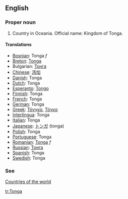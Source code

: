 ==English==

===Proper noun===

# Country in Oceania. Official name: Kingdom of Tonga.

====Translations====
*[[Bosnian]]: Tonga ''f''
*[[Breton]]: [[Tonga]]
*Bulgarian: [[Тонга]]
*[[Chinese]]: [[汤加]]
*[[Danish]]: Tonga
*[[Dutch]]: Tonga
*[[Esperanto]]: [[Tongo]]
*[[Finnish]]: Tonga
*[[French]]: Tonga
*[[German]]: Tonga
*[[Greek]]: [[Τόνγκα]], [[Τόγκα]]
*[[Interlingua]]: Tonga
*[[Italian]]: Tonga
*[[Japanese]]: [[トンガ]] (tonga)
*[[Polish]]: Tonga
*[[Portuguese]]: Tonga
*[[Romanian]]: [[Tonga]] ''f''
*[[Russian]]: [[Тонга]]
*[[Spanish]]: Tonga
*[[Swedish]]: Tonga

===See===
[[Countries of the world]]

[[tr:Tonga]]
